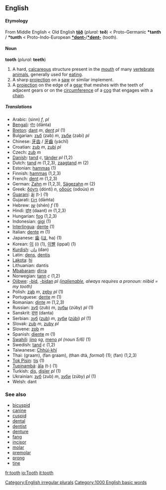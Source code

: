 ==English==
====Etymology====
From Middle English < Old English '''[[toð|tōð]]''' (''plural:'' '''teð''') < Proto-Germanic '''*tanth''' / '''*tunth''' < Proto-Indo-European '''[[*dont-]]'''/'''[[*dent-]]''' (tooth).

====Noun====
'''tooth''' (''plural:'' '''teeth''')

#A hard, [[calcareous]] structure present in the [[mouth]] of many [[vertebrate]] [[animals]], generally used for [[eat]]ing.
#A sharp [[projection]] on a [[saw]] or similar implement.
#A [[projection]] on the edge of a [[gear]] that meshes with the teeth of adjacent gears or on the [[circumference]] of a [[cog]] that engages with a [[chain]].

===== Translations =====
*Arabic: {{ARchar|[[سن|سِنّ]]}} (sinn) ''f'', {{ARchar|[[اسنان|أسْنَان]]}} {{IPAchar|(’asnáːn)}} ''pl''
*[[Bengali]]: [[দাঁত]] (dānta)
*[[Breton]]: [[dant]] ''m'', [[dent]] ''pl'' (1)
*Bulgarian: [[зъб]] (zəb) ''m'', [[зъби]] (zəbi) ''pl''
*Chinese: [[牙齿]] / [[牙齒]] (yáchǐ)
*Croatian: [[zub]] ''m'', [[zubi]] ''pl''
*Czech: [[zub]] ''m''
*[[Danish]]: [[tand#Danish|tand]] ''c'', [[tänder]] ''pl'' (1,2)
*Dutch: [[tand#Dutch|tand]] ''m'' (1,2,3), [[zaagtand]] ''m'' (2)
*Estonian: [[hammas#Estonian|hammas]] (1)
*Finnish: [[hammas#Finnish|hammas]] (1,2,3)
*French: [[dent]] ''m'' (1,2,3)
*German: [[Zahn]] ''m'' (1,2,3), [[Sägezahn]] ''m'' (2)
*Greek: [[δόντι]] (dónti) ''n'', [[οδούς]] (odoús) ''m''
*[[Guaraní]]: [[ãi]] (t-) (1)
*Gujarati: [[દાંત]] (dāṁta)
*Hebrew: [[שן]] (shén) ''f'' (1)
*Hindi: [[दांत़]] (daant) ''m'' (1,2,3)
*Hungarian: [[fog#Hungarian|fog]] (1,2,3)
*Indonesian: [[gigi]] (1)
*[[Interlingua]]: [[dente#Interlingua|dente]] (1)
*Italian: [[dente#Italian|dente]] ''m'' (1)
*Japanese: [[歯]] ([[は]], ha) (1)
*Korean: [[이]] (i) (1), [[이빨]] (ippal) (1)
*[[Kurdish]]: [[دان]] (dan) 
*Latin: [[dens]], [[dentis]]
*[[Lakota]]: [[hi#Lakota|hi]]
*Lithuanian: dantis
*[[Mbabaram]]: [[dirra]]
*Norwegian: [[tann]] ''c'' (1,2)
*[[Ojibwe]]: [[-bid]], [[-bidan]] ''pl ([[inalienable]], always requires a pronoun: niibid = my tooth)''
*Polish: [[ząb]] ''m'', [[zęby]] ''pl'' (1)
*Portuguese: [[dente#Portuguese|dente]] ''m'' (1)
*Romanian: [[dinte]] ''m'' (1,2,3)
*Russian: [[зуб]] (zub) ''m'', [[зубы]] (zúby) ''pl'' (1)
*Sanskrit: [[दन्त]] (danta)
*Serbian: [[зуб]] ([[zub]]) ''m'', [[зуби]] ([[zúbi]]) ''pl'' (1)
*Slovak: [[zub]] ''m'', [[zuby]] ''pl''
*Slovene: [[zob]] ''m''
*Spanish: [[diente]] ''m'' (1)
*[[Swahili]]: [[jino]] ''sg'', [[meno]] ''pl (noun 5/6)'' (1)
*Swedish: [[tand#Swedish|tand]] ''c'' (1,2)
*Taiwanese: [[Chhùi-khí]]
*Thai: {{THchar|[[กราม]]}} (graam), {{THchar|[[ฟันกราม]]}} (fan graam), {{THchar|[[ทันต์]]}} (than dtà, ''formal'') (1); {{THchar|[[ฟัน]]}} (fan) (1,2,3)
*[[Tok Pisin]]: [[tis]] (1)
*[[Tupinambá]]: [[ãîa]] (t-) (1)
*Turkish: [[diş]], [[dişler]] ''pl'' (1)
*Ukrainian: [[зуб]] (zub) ''m'', [[зуби]] (zúby) ''pl'' (1)
*Welsh: dant

===See also===
*[[bicuspid]]
*[[canine]]
*[[cuspid]]
*[[dental]]
*[[dentist]]
*[[denture]]
*[[fang]]
*[[incisor]]
*[[molar]]
*[[premolar]]
*[[prong]]
*[[tine]]

[[Category:English irregular plurals]]
[[Category:1000 English basic words]]

[[fr:tooth]]
[[io:Tooth]]
[[it:tooth]]